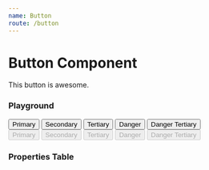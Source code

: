 ```yaml
---
name: Button
route: /button
---
```




# Button Component

This button is awesome.

### Playground

<Playground className="row colapse">
    <div>
  <div>
    <span className="mr4">
      <Button variation="primary">Primary</Button>
    </span>
    <span className="mr4">
      <Button variation="secondary">Secondary</Button>
    </span>
    <span className="mr4">
      <Button variation="tertiary">Tertiary</Button>
    </span>
    <span className="mr4">
      <Button variation="danger">Danger</Button>
    </span>
    <span className="mr4">
      <Button variation="danger-tertiary">Danger Tertiary</Button>
    </span>
  </div>
  <div className="mt4">
    <span className="mr4">
      <Button variation="primary" disabled>Primary</Button>
    </span>
    <span className="mr4">
      <Button variation="secondary" disabled>Secondary</Button>
    </span>
    <span className="mr4">
      <Button variation="tertiary" disabled>Tertiary</Button>
    </span>
    <span className="mr4">
      <Button variation="danger" disabled>Danger</Button>
    </span>
    <span className="mr4">
      <Button variation="danger-tertiary" disabled>Danger Tertiary</Button>
    </span>
  </div>
</div>
</Playground>

### Properties Table

<PropsTable of={Button} />
